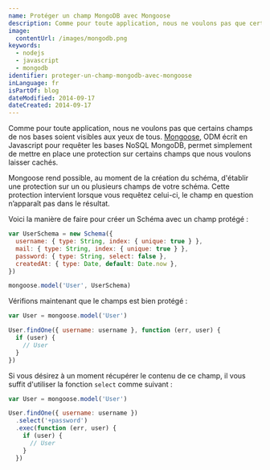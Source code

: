```yaml
---
name: Protéger un champ MongoDB avec Mongoose
description: Comme pour toute application, nous ne voulons pas que certains champs de nos bases soient visibles aux yeux de tous. [Mongoose](https://mongoosejs.com/), ODM écrit en Javascript pour requêter les bases NoSQL MongoDB, permet simplement de mettre en place une protection sur certains champs que nous voulons laisser cachés.
image:
  contentUrl: /images/mongodb.png
keywords:
  - nodejs
  - javascript
  - mongodb
identifier: proteger-un-champ-mongodb-avec-mongoose
inLanguage: fr
isPartOf: blog
dateModified: 2014-09-17
dateCreated: 2014-09-17
---
```


Comme pour toute application, nous ne voulons pas que certains champs de nos bases soient visibles aux yeux de tous. [Mongoose](https://mongoosejs.com/), ODM écrit en Javascript pour requêter les bases NoSQL MongoDB, permet simplement de mettre en place une protection sur certains champs que nous voulons laisser cachés.

Mongoose rend possible, au moment de la création du schéma, d'établir une protection sur un ou plusieurs champs de votre schéma. Cette protection intervient lorsque vous requêtez celui-ci, le champ en question n’apparaît pas dans le résultat.

Voici la manière de faire pour créer un Schéma avec un champ protégé :

```javascript
var UserSchema = new Schema({
  username: { type: String, index: { unique: true } },
  mail: { type: String, index: { unique: true } },
  password: { type: String, select: false },
  createdAt: { type: Date, default: Date.now },
})

mongoose.model('User', UserSchema)
```

Vérifions maintenant que le champs est bien protégé :

```javascript
var User = mongoose.model('User')

User.findOne({ username: username }, function (err, user) {
  if (user) {
    // User
  }
})
```

Si vous désirez à un moment récupérer le contenu de ce champ, il vous suffit d'utiliser la fonction `select` comme suivant :

```javascript
var User = mongoose.model('User')

User.findOne({ username: username })
  .select('+password')
  .exec(function (err, user) {
    if (user) {
      // User
    }
  })
```
